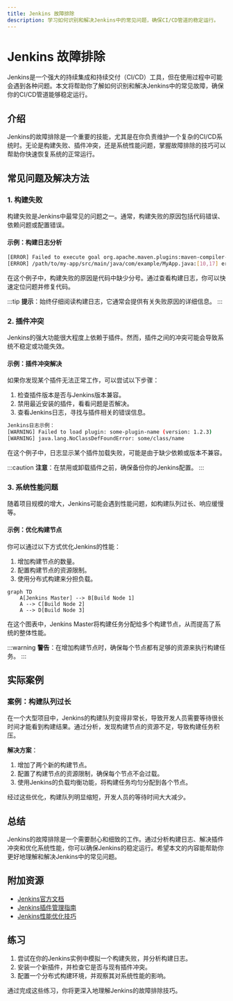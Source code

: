 ```yaml
---
title: Jenkins 故障排除
description: 学习如何识别和解决Jenkins中的常见问题，确保CI/CD管道的稳定运行。
---
```


# Jenkins 故障排除

Jenkins是一个强大的持续集成和持续交付（CI/CD）工具，但在使用过程中可能会遇到各种问题。本文将帮助你了解如何识别和解决Jenkins中的常见故障，确保你的CI/CD管道能够稳定运行。

## 介绍

Jenkins的故障排除是一个重要的技能，尤其是在你负责维护一个复杂的CI/CD系统时。无论是构建失败、插件冲突，还是系统性能问题，掌握故障排除的技巧可以帮助你快速恢复系统的正常运行。

## 常见问题及解决方法

### 1. 构建失败

构建失败是Jenkins中最常见的问题之一。通常，构建失败的原因包括代码错误、依赖问题或配置错误。

#### 示例：构建日志分析

```bash
[ERROR] Failed to execute goal org.apache.maven.plugins:maven-compiler-plugin:3.8.1:compile (default-compile) on project my-app: Compilation failure
[ERROR] /path/to/my-app/src/main/java/com/example/MyApp.java:[10,17] error: ';' expected
```

在这个例子中，构建失败的原因是代码中缺少分号。通过查看构建日志，你可以快速定位问题并修复代码。

:::tip
**提示**：始终仔细阅读构建日志，它通常会提供有关失败原因的详细信息。
:::

### 2. 插件冲突

Jenkins的强大功能很大程度上依赖于插件。然而，插件之间的冲突可能会导致系统不稳定或功能失效。

#### 示例：插件冲突解决

如果你发现某个插件无法正常工作，可以尝试以下步骤：

1. 检查插件版本是否与Jenkins版本兼容。
2. 禁用最近安装的插件，看看问题是否解决。
3. 查看Jenkins日志，寻找与插件相关的错误信息。

```bash
Jenkins日志示例：
[WARNING] Failed to load plugin: some-plugin-name (version: 1.2.3)
[WARNING] java.lang.NoClassDefFoundError: some/class/name
```

在这个例子中，日志显示某个插件加载失败，可能是由于缺少依赖或版本不兼容。

:::caution
**注意**：在禁用或卸载插件之前，确保备份你的Jenkins配置。
:::

### 3. 系统性能问题

随着项目规模的增大，Jenkins可能会遇到性能问题，如构建队列过长、响应缓慢等。

#### 示例：优化构建节点

你可以通过以下方式优化Jenkins的性能：

1. 增加构建节点的数量。
2. 配置构建节点的资源限制。
3. 使用分布式构建来分担负载。

```mermaid
graph TD
    A[Jenkins Master] --> B[Build Node 1]
    A --> C[Build Node 2]
    A --> D[Build Node 3]
```

在这个图表中，Jenkins Master将构建任务分配给多个构建节点，从而提高了系统的整体性能。

:::warning
**警告**：在增加构建节点时，确保每个节点都有足够的资源来执行构建任务。
:::

## 实际案例

### 案例：构建队列过长

在一个大型项目中，Jenkins的构建队列变得非常长，导致开发人员需要等待很长时间才能看到构建结果。通过分析，发现构建节点的资源不足，导致构建任务积压。

**解决方案**：

1. 增加了两个新的构建节点。
2. 配置了构建节点的资源限制，确保每个节点不会过载。
3. 使用Jenkins的负载均衡功能，将构建任务均匀分配到各个节点。

经过这些优化，构建队列明显缩短，开发人员的等待时间大大减少。

## 总结

Jenkins的故障排除是一个需要耐心和细致的工作。通过分析构建日志、解决插件冲突和优化系统性能，你可以确保Jenkins的稳定运行。希望本文的内容能帮助你更好地理解和解决Jenkins中的常见问题。

## 附加资源

- [Jenkins官方文档](https://www.jenkins.io/doc/)
- [Jenkins插件管理指南](https://plugins.jenkins.io/)
- [Jenkins性能优化技巧](https://www.jenkins.io/doc/book/scaling/)

## 练习

1. 尝试在你的Jenkins实例中模拟一个构建失败，并分析构建日志。
2. 安装一个新插件，并检查它是否与现有插件冲突。
3. 配置一个分布式构建环境，并观察其对系统性能的影响。

通过完成这些练习，你将更深入地理解Jenkins的故障排除技巧。